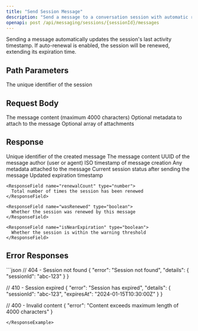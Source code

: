 ```yaml
---
title: "Send Session Message"
description: "Send a message to a conversation session with automatic renewal tracking"
openapi: post /api/messaging/sessions/{sessionId}/messages
---
```


<Note>
Sending a message automatically updates the session's last activity timestamp. If auto-renewal is enabled, the session will be renewed, extending its expiration time.
</Note>

## Path Parameters

<ParamField path="sessionId" type="string" required>
  The unique identifier of the session
</ParamField>

## Request Body

<ParamField body="content" type="string" required>
  The message content (maximum 4000 characters)
</ParamField>

<ParamField body="metadata" type="object">
  Optional metadata to attach to the message
</ParamField>

<ParamField body="attachments" type="array">
  Optional array of attachments
</ParamField>

## Response

<ResponseField name="id" type="string">
  Unique identifier of the created message
</ResponseField>

<ResponseField name="content" type="string">
  The message content
</ResponseField>

<ResponseField name="authorId" type="string">
  UUID of the message author (user or agent)
</ResponseField>

<ResponseField name="createdAt" type="string">
  ISO timestamp of message creation
</ResponseField>

<ResponseField name="metadata" type="object">
  Any metadata attached to the message
</ResponseField>

<ResponseField name="sessionStatus" type="object">
  Current session status after sending the message
  
  <Expandable title="Session Status Properties">
    <ResponseField name="expiresAt" type="string">
      Updated expiration timestamp
    </ResponseField>
    
    <ResponseField name="renewalCount" type="number">
      Total number of times the session has been renewed
    </ResponseField>
    
    <ResponseField name="wasRenewed" type="boolean">
      Whether the session was renewed by this message
    </ResponseField>
    
    <ResponseField name="isNearExpiration" type="boolean">
      Whether the session is within the warning threshold
    </ResponseField>
  </Expandable>
</ResponseField>

## Error Responses

<ResponseExample>
```json
// 404 - Session not found
{
  "error": "Session not found",
  "details": {
    "sessionId": "abc-123"
  }
}

// 410 - Session expired
{
  "error": "Session has expired",
  "details": {
    "sessionId": "abc-123",
    "expiresAt": "2024-01-15T10:30:00Z"
  }
}

// 400 - Invalid content
{
  "error": "Content exceeds maximum length of 4000 characters"
}
```
</ResponseExample>